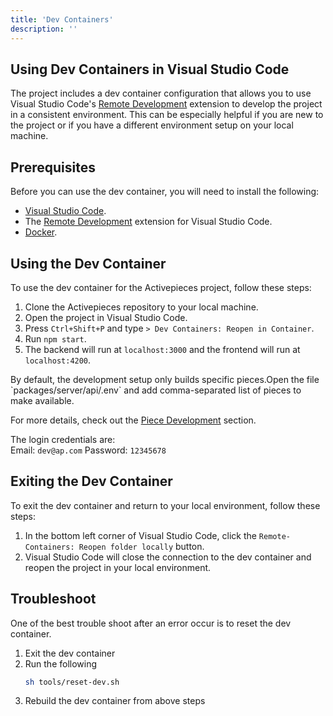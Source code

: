 ```yaml
---
title: 'Dev Containers'
description: ''
---
```


## Using Dev Containers in Visual Studio Code

The project includes a dev container configuration that allows you to use Visual Studio Code's [Remote Development](https://marketplace.visualstudio.com/items?itemName=ms-vscode-remote.vscode-remote-extensionpack) extension to develop the project in a consistent environment. This can be especially helpful if you are new to the project or if you have a different environment setup on your local machine.

## Prerequisites

Before you can use the dev container, you will need to install the following:

- [Visual Studio Code](https://code.visualstudio.com/).
- The [Remote Development](https://marketplace.visualstudio.com/items?itemName=ms-vscode-remote.vscode-remote-extensionpack) extension for Visual Studio Code.
- [Docker](https://www.docker.com/).

## Using the Dev Container

To use the dev container for the Activepieces project, follow these steps:

1. Clone the Activepieces repository to your local machine.
2. Open the project in Visual Studio Code.
3. Press `Ctrl+Shift+P` and type `> Dev Containers: Reopen in Container`.
4. Run `npm start`.
5. The backend will run at `localhost:3000` and the frontend will run at `localhost:4200`.

<Note>
By default, the development setup only builds specific pieces.Open the file
`packages/server/api/.env` and add comma-separated list of pieces to make
available.

For more details, check out the [Piece Development](/developers/development-setup/getting-started) section.

</Note>

The login credentials are:  
Email: `dev@ap.com`
Password: `12345678`

## Exiting the Dev Container

To exit the dev container and return to your local environment, follow these steps:

1. In the bottom left corner of Visual Studio Code, click the `Remote-Containers: Reopen folder locally` button.
2. Visual Studio Code will close the connection to the dev container and reopen the project in your local environment.

## Troubleshoot

One of the best trouble shoot after an error occur is to reset the dev container.

1. Exit the dev container
2. Run the following
   ```sh
   sh tools/reset-dev.sh
   ```
3. Rebuild the dev container from above steps
